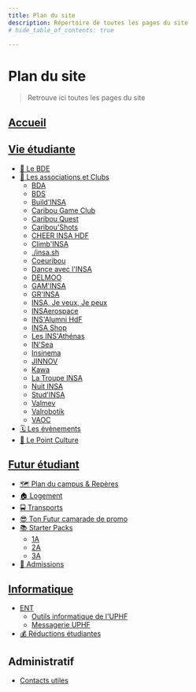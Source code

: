 ```yaml
---
title: Plan du site
description: Répertoire de toutes les pages du site
# hide_table_of_contents: true

---
```




# Plan du site




> Retrouve ici toutes les pages du site
## [Accueil](/)

## [Vie étudiante](/vie-etudiante)

- [🔔 Le BDE](/vie-etudiante/bde)
- [🌳 Les associations et Clubs](/vie-etudiante/assos-et-clubs)
  - [BDA](/vie-etudiante/assos-et-clubs/bda)
  - [BDS](/vie-etudiante/assos-et-clubs/bds)
  - [Build'INSA](/vie-etudiante/assos-et-clubs/buildinsa)
  - [Caribou Game Club](/vie-etudiante/assos-et-clubs/caribou-game-club)
  - [Caribou Quest](/vie-etudiante/assos-et-clubs/caribou-quest)
  - [Caribou'Shots](/vie-etudiante/assos-et-clubs/cariboushots)
  - [CHEER INSA HDF](/vie-etudiante/assos-et-clubs/cheer-insa-hdf)
  - [Climb'INSA](/vie-etudiante/assos-et-clubs/climbinsa)
  - [./insa.sh](/vie-etudiante/assos-et-clubs/club-info)
  - [Coeuribou](/vie-etudiante/assos-et-clubs/coeuribou)
  - [Dance avec l'INSA](/vie-etudiante/assos-et-clubs/danse-avec-linsa)
  - [DELMOO](/vie-etudiante/assos-et-clubs/delmoo)
  - [GAM'INSA](/vie-etudiante/assos-et-clubs/gaminsa)
  - [GR'INSA](/vie-etudiante/assos-et-clubs/grinsa)
  - [INSA, Je veux, Je peux](/vie-etudiante/assos-et-clubs/insa-jeveuxjepeux)
  - [INSAerospace](/vie-etudiante/assos-et-clubs/insaerospace)
  - [INS'Alumni HdF](/vie-etudiante/assos-et-clubs/insalumni)
  - [INSA Shop](/vie-etudiante/assos-et-clubs/insashop)
  - [Les INS'Athénas](/vie-etudiante/assos-et-clubs/insathenas)
  - [IN'Sea](/vie-etudiante/assos-et-clubs/insea)
  - [Insinema](/vie-etudiante/assos-et-clubs/insinema)
  - [JINNOV](/vie-etudiante/assos-et-clubs/jinnov)
  - [Kawa](/vie-etudiante/assos-et-clubs/kawa)
  - [La Troupe INSA](/vie-etudiante/assos-et-clubs/la-troupe-insa)
  - [Nuit INSA](/vie-etudiante/assos-et-clubs/nuit-insa)
  - [Stud'INSA](/vie-etudiante/assos-et-clubs/studinsa)
  - [Valmev](/vie-etudiante/assos-et-clubs/valmev)
  - [Valrobotik](/vie-etudiante/assos-et-clubs/valrobotik)
  - [VAOC](/vie-etudiante/assos-et-clubs/vaoc)
- [🗓️ Les évènements](/vie-etudiante/evenements)
- [🧠 Le Point Culture](/vie-etudiante/le-point-culture)

## [Futur étudiant](/futur-etudiant)

- [🗺️ Plan du campus & Repères](/futur-etudiant/plan-du-campus)
- [🏠 Logement](/futur-etudiant/logement)
- [🚍 Transports](/futur-etudiant/transports)
- [😎 Ton Futur camarade de promo](/futur-etudiant/trouve-un-camarade)
- [📚 Starter Packs](/futur-etudiant/starter-packs)
  - [1A](/futur-etudiant/starter-packs/1A)
  - [2A](/futur-etudiant/starter-packs/2A)
  - [3A](/futur-etudiant/starter-packs/3A)
- [📝 Admissions](/futur-etudiant/admissions)

## [Informatique](/informatique)

- [ENT](/informatique/ent)
  - [Outils informatique de l'UPHF](/informatique/ent/logiciels-uphf)
  - [Messagerie UPHF](/informatique/ent/mail)
- [💰 Réductions étudiantes](/informatique/reductions-logiciels)

## Administratif
- [Contacts utiles](/administratif/administration)